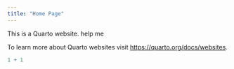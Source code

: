 ```yaml
---
title: "Home Page"
---
```


This is a Quarto website. help me

To learn more about Quarto websites visit <https://quarto.org/docs/websites>.

```r
1 + 1
```
